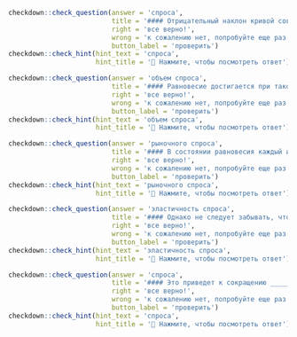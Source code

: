 ```r
checkdown::check_question(answer = 'спроса', 
                          title = '#### Отрицательный наклон кривой совокупного ____________ (**спрос**) поэтому также не может быть объяснен эффектами, объясняющими отрицательный наклон кривых индивидуального и рыночного спроса.',
                          right = 'все верно!', 
                          wrong = 'к сожалению нет, попробуйте еще раз...',
                          button_label = 'проверить')
checkdown::check_hint(hint_text = 'спроса',
                      hint_title = '🔎 Нажмите, чтобы посмотреть ответ')
```

```r
checkdown::check_question(answer = 'объем спроса', 
                          title = '#### Равновесие достигается при такой процентной ставке, при которой ____________ (**объем, спрос**) равен объему предложения.',
                          right = 'все верно!', 
                          wrong = 'к сожалению нет, попробуйте еще раз...',
                          button_label = 'проверить')
checkdown::check_hint(hint_text = 'объем спроса',
                      hint_title = '🔎 Нажмите, чтобы посмотреть ответ')
```

```r
checkdown::check_question(answer = 'рыночного спроса', 
                          title = '#### В состоянии равновесия каждый из дуополистов покрывает своей продукцией треть ____________ (**рыночный, спрос**) при единой цене. Покрывая совместно две трети рыночного спроса, каждый дуополист обеспечивает максимум своей, но не отраслевой прибыли.',
                          right = 'все верно!', 
                          wrong = 'к сожалению нет, попробуйте еще раз...',
                          button_label = 'проверить')
checkdown::check_hint(hint_text = 'рыночного спроса',
                      hint_title = '🔎 Нажмите, чтобы посмотреть ответ')
```

```r
checkdown::check_question(answer = 'эластичность спроса', 
                          title = '#### Однако не следует забывать, что ____________ (**эластичность, спрос**) по цене у монополистического конкурента невысока, и получить сверхприбыль от расширения объема продаж затруднительно.',
                          right = 'все верно!', 
                          wrong = 'к сожалению нет, попробуйте еще раз...',
                          button_label = 'проверить')
checkdown::check_hint(hint_text = 'эластичность спроса',
                      hint_title = '🔎 Нажмите, чтобы посмотреть ответ')
```

```r
checkdown::check_question(answer = 'спроса', 
                          title = '#### Это приведет к сокращению ____________ (**спрос**) на рынке товаров и повлечет за собой давление на цены в сторону их снижения.',
                          right = 'все верно!', 
                          wrong = 'к сожалению нет, попробуйте еще раз...',
                          button_label = 'проверить')
checkdown::check_hint(hint_text = 'спроса',
                      hint_title = '🔎 Нажмите, чтобы посмотреть ответ')
```

